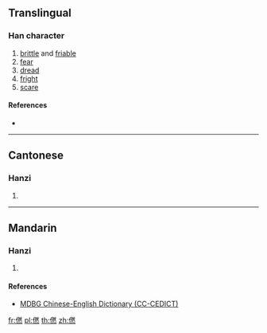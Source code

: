 ==Translingual==

===Han character===
{{Han char|rn=9|rad=人|as=12|sn=14|four=|canj=OBKF|ids=⿰亻然}}

# [[brittle]] and [[friable]]
# [[fear]]
# [[dread]]
# [[fright]]
# [[scare]]

====References====
* {{Han ref|kx=0116.240|hdz=10220.130|uh=3484|ud=13444}}

----

==Cantonese==

===Hanzi===
{{yue-hanzi|jyut=[[ngam4]], [[zim5]]|y=ngam4, jim5}}

# {{defn|lang=yue|sort=人12}}

----

==Mandarin==

===Hanzi===
{{cmn-hanzi|pin=[[rǎn]] ([[ran3]]), [[nàng]] ([[nang4]]), [[nèn]] ([[nen4]])|wg=jan<sup>3</sup>, nang<sup>4</sup>, nen<sup>4</sup>}}

# {{defn|lang=cmn|sort=人12}}

====References====
* [http://www.mdbg.net/chindict/chindict.php?page=worddict&wdrst=1&wdqb=%E3%92%84 MDBG Chinese-English Dictionary (CC-CEDICT)]

[[fr:㒄]]
[[pl:㒄]]
[[th:㒄]]
[[zh:㒄]]